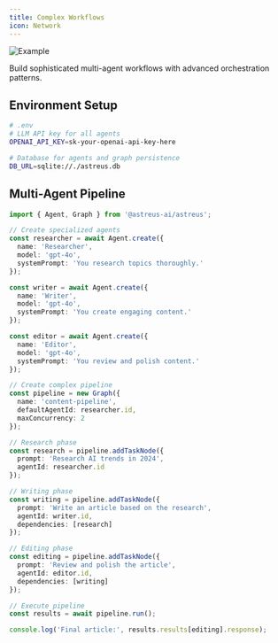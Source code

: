 ```yaml
---
title: Complex Workflows
icon: Network
---
```


![Example](/docs/example.webp)

Build sophisticated multi-agent workflows with advanced orchestration patterns.

## Environment Setup

```bash
# .env
# LLM API key for all agents
OPENAI_API_KEY=sk-your-openai-api-key-here

# Database for agents and graph persistence
DB_URL=sqlite://./astreus.db
```

## Multi-Agent Pipeline

```typescript
import { Agent, Graph } from '@astreus-ai/astreus';

// Create specialized agents
const researcher = await Agent.create({
  name: 'Researcher',
  model: 'gpt-4o',
  systemPrompt: 'You research topics thoroughly.'
});

const writer = await Agent.create({
  name: 'Writer',
  model: 'gpt-4o',
  systemPrompt: 'You create engaging content.'
});

const editor = await Agent.create({
  name: 'Editor',
  model: 'gpt-4o',
  systemPrompt: 'You review and polish content.'
});

// Create complex pipeline
const pipeline = new Graph({
  name: 'content-pipeline',
  defaultAgentId: researcher.id,
  maxConcurrency: 2
});

// Research phase
const research = pipeline.addTaskNode({
  prompt: 'Research AI trends in 2024',
  agentId: researcher.id
});

// Writing phase
const writing = pipeline.addTaskNode({
  prompt: 'Write an article based on the research',
  agentId: writer.id,
  dependencies: [research]
});

// Editing phase
const editing = pipeline.addTaskNode({
  prompt: 'Review and polish the article',
  agentId: editor.id,
  dependencies: [writing]
});

// Execute pipeline
const results = await pipeline.run();

console.log('Final article:', results.results[editing].response);
```